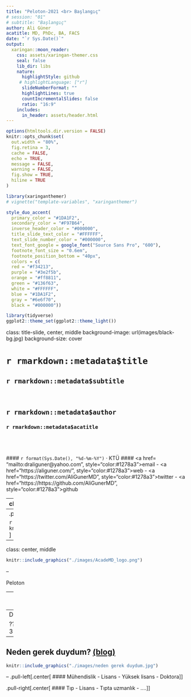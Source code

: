 ```yaml
---
title: "Peloton-2021 <br> Başlangıç"
# session: "01"
# subtitle: "Başlangıç"
author: Ali Güner  
acatitle: MD, PhDc, BA, FACS 
date: "`r Sys.Date()`"
output:
  xaringan::moon_reader:
    css: assets/xaringan-themer.css
    seal: false 
    lib_dir: libs
    nature:
      highlightStyle: github
     # highlightLanguage: ["r"]
      slideNumberFormat: "" 
      highlightLines: true
      countIncrementalSlides: false
      ratio: "16:9"
    includes:
      in_header: assets/header.html
---
```


```r
options(htmltools.dir.version = FALSE)
knitr::opts_chunk$set(
  out.width = "80%",
  fig.retina = 3,
  cache = FALSE,
  echo = TRUE,
  message = FALSE, 
  warning = FALSE,
  fig.show = TRUE,
  hiline = TRUE
)
```

```r
library(xaringanthemer)
# vignette("template-variables", "xaringanthemer")

style_duo_accent(
  primary_color = "#1DA1F2",
  secondary_color = "#F97B64",
  inverse_header_color = "#000000",
  title_slide_text_color = "#FFFFFF",
  text_slide_number_color = "#000000",
  text_font_google = google_font("Source Sans Pro", "600"),
  footnote_font_size = "0.6em",
  footnote_position_bottom = "40px",
  colors = c(
  red = "#f34213",
  purple = "#3e2f5b",
  orange = "#ff8811",
  green = "#136f63",
  white = "#FFFFFF",
  blue = "#1DA1F2",
  gray = "#6e6f70",
  black = "#000000"))

```

```r
library(tidyverse)
ggplot2::theme_set(ggplot2::theme_light())
```

class: title-slide, center, middle
background-image: url(images/black-bg.jpg)
background-size: cover


# `r rmarkdown::metadata$title`

## `r rmarkdown::metadata$subtitle`
<br>

## `r rmarkdown::metadata$author` 
### `r rmarkdown::metadata$acatitle`

<br><br><br>
#### `r format(Sys.Date(), "%d-%m-%Y")` &#183; KTÜ
####  <a href= "mailto:draliguner@yahoo.com", style="color:#1278a3">email</a> - <a href="https://aliguner.com/", style="color:#1278a3">web</a> - <a href="https://twitter.com/AliGunerMD", style="color:#1278a3">twitter</a>  - <a href="https://https://github.com/AliGunerMD", style="color:#1278a3">github</a> 


---
class: center, middle

.pull-left[
```r
knitr::include_graphics("./images/globalakademi.jpeg")
```
]

.footnote[
.gray[*akademisyenim.com (2012) -> globalakademik.com (2015) -> aliguner.com (2019)  
(Peloton/Pelotonetto)]]


--
.pull-right[

```r
knitr::include_graphics("./images/AcadeMD_logo.png")
```
]
---
class: center, middle

```r
knitr::include_graphics("./images/AcadeMD_logo.png")
```
  
--

Peloton  

--
Journal Club  

--
DataVizMed  

???
deneme 3 5
---
## Neden gerek duydum? [(blog)](https://www.aliguner.com/blog/2018/04/15/neden-gerek-duydum/)

```r
knitr::include_graphics("./images/neden gerek duydum.jpg")

```

--
.pull-left[.center[
#### Mühendislik
      - Lisans
      - Yüksek lisans
      - Doktora
]]

.pull-right[.center[
#### Tıp
      - Lisans
      - Tıpta uzmanlık
      - ....
]]


